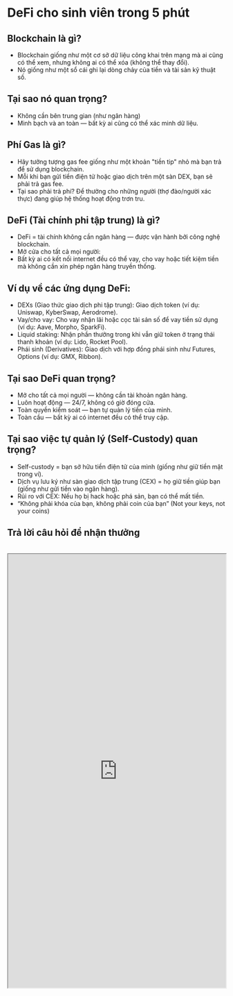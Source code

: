 # DeFi cho sinh viên trong 5 phút

## Blockchain là gì?
- Blockchain giống như một cơ sở dữ liệu công khai trên mạng mà ai cũng có thể xem, nhưng không ai có thể xóa (không thể thay đổi).
- Nó giống như một sổ cái ghi lại dòng chảy của tiền và tài sản kỹ thuật số.

## Tại sao nó quan trọng?
- Không cần bên trung gian (như ngân hàng)
- Minh bạch và an toàn — bất kỳ ai cũng có thể xác minh dữ liệu.

## Phí Gas là gì?
- Hãy tưởng tượng gas fee giống như một khoản "tiền tip" nhỏ mà bạn trả để sử dụng blockchain.
- Mỗi khi bạn gửi tiền điện tử hoặc giao dịch trên một sàn DEX, bạn sẽ phải trả gas fee.
- Tại sao phải trả phí? Để thưởng cho những người (thợ đào/người xác thực) đang giúp hệ thống hoạt động trơn tru.

## DeFi (Tài chính phi tập trung) là gì?
- DeFi = tài chính không cần ngân hàng — được vận hành bởi công nghệ blockchain.
- Mở cửa cho tất cả mọi người:
- Bất kỳ ai có kết nối internet đều có thể vay, cho vay hoặc tiết kiệm tiền mà không cần xin phép ngân hàng truyền thống.

## Ví dụ về các ứng dụng DeFi:
  - DEXs (Giao thức giao dịch phi tập trung): Giao dịch token (ví dụ: Uniswap, KyberSwap, Aerodrome).
  - Vay/cho vay: Cho vay nhận lãi hoặc cọc tài sản số để vay tiền sử dụng (ví dụ: Aave, Morpho, SparkFi).
  - Liquid staking: Nhận phần thưởng trong khi vẫn giữ token ở trạng thái thanh khoản (ví dụ: Lido, Rocket Pool).
  - Phái sinh (Derivatives): Giao dịch với hợp đồng phái sinh như Futures, Options (ví dụ: GMX, Ribbon).


## Tại sao DeFi quan trọng?
- Mở cho tất cả mọi người — không cần tài khoản ngân hàng.
- Luôn hoạt động — 24/7, không có giờ đóng cửa.
- Toàn quyền kiểm soát — bạn tự quản lý tiền của mình.
- Toàn cầu — bất kỳ ai có internet đều có thể truy cập.

## Tại sao việc tự quản lý (Self-Custody) quan trọng?
- Self-custody = bạn sở hữu tiền điện tử của mình (giống như giữ tiền mặt trong ví).
- Dịch vụ lưu ký như sàn giao dịch tập trung (CEX) = họ giữ tiền giúp bạn (giống như gửi tiền vào ngân hàng).
- Rủi ro với CEX: Nếu họ bị hack hoặc phá sản, bạn có thể mất tiền.
- “Không phải khóa của bạn, không phải coin của bạn” (Not your keys, not your coins)

## Trả lời câu hỏi để nhận thưởng
<br />
<div className="w-full aspect-auto">
  <iframe src="https://docs.google.com/forms/d/e/1FAIpQLSehQ2Jcq9YRaC0WIg6sF4V6NAByk-LQMFjL4SiYD-c2Avw1fw/viewform?embedded=true" width="100%" height="1000px">Loading…</iframe>
</div>
